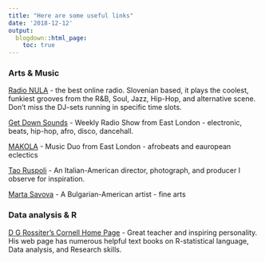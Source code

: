 ```yaml
---
title: "Here are some useful links"
date: '2018-12-12'
output: 
  blogdown::html_page:
    toc: true
---
```


### Arts & Music

[Radio NULA](http://radionula.com) - the best online radio. Slovenian based, it plays the coolest, funkiest grooves from the R&B, Soul, Jazz, Hip-Hop, and alternative scene. Don't miss the DJ-sets running in specific time slots.

[Get Down Sounds](https://www.mixcloud.com/getdownsounds/) - Weekly Radio Show from East London - electronic, beats, hip-hop, afro, disco, dancehall.

[MAKOLA](http://www.makolamusic.com) - Music Duo from East London - afrobeats and eauropean eclectics

[Tao Ruspoli](https://www.taoruspoli.com) - An Italian-American director, photograph, and producer I observe for inspiration.

[Marta Savova](http://blacktulipsoftime.wixsite.com/marta-savova) - A Bulgarian-American artist - fine arts

### Data analysis & R

[D G Rossiter's Cornell Home Page](http://www.css.cornell.edu/faculty/dgr2/) - Great teacher and inspiring personality. His web page has numerous helpful text books on R-statistical language, Data analysis, and Research skills. 
